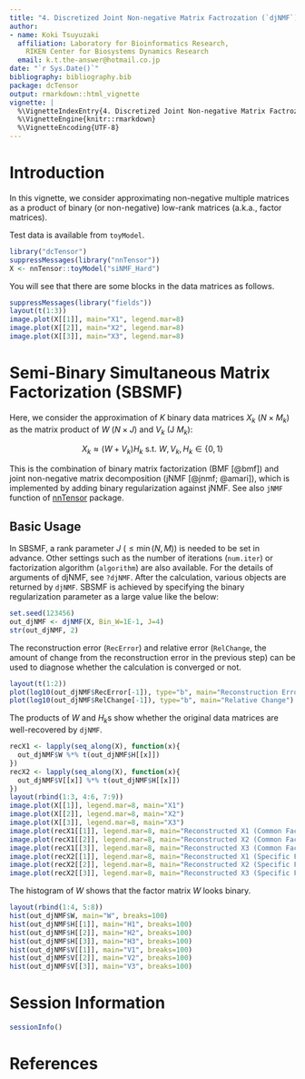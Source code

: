 ```yaml
---
title: "4. Discretized Joint Non-negative Matrix Factrozation (`djNMF`)"
author:
- name: Koki Tsuyuzaki
  affiliation: Laboratory for Bioinformatics Research,
    RIKEN Center for Biosystems Dynamics Research
  email: k.t.the-answer@hotmail.co.jp
date: "`r Sys.Date()`"
bibliography: bibliography.bib
package: dcTensor
output: rmarkdown::html_vignette
vignette: |
  %\VignetteIndexEntry{4. Discretized Joint Non-negative Matrix Factrozation (`djNMF`)}
  %\VignetteEngine{knitr::rmarkdown}
  %\VignetteEncoding{UTF-8}
---
```


# Introduction

In this vignette, we consider approximating non-negative multiple matrices as a product of binary (or non-negative) low-rank matrices (a.k.a., factor matrices).

Test data is available from `toyModel`.

```r
library("dcTensor")
suppressMessages(library("nnTensor"))
X <- nnTensor::toyModel("siNMF_Hard")
```

You will see that there are some blocks in the data matrices as follows.

```r
suppressMessages(library("fields"))
layout(t(1:3))
image.plot(X[[1]], main="X1", legend.mar=8)
image.plot(X[[2]], main="X2", legend.mar=8)
image.plot(X[[3]], main="X3", legend.mar=8)
```

# Semi-Binary Simultaneous Matrix Factorization (SBSMF)

Here, we consider the approximation of $K$ binary data matrices $X_{k}$ ($N \times M_{k}$) as the matrix product of $W$ ($N \times J$) and $V_{k}$ (J \times $M_{k}$):

$$
X_{k} \approx (W + V_{k}) H_{k} \ \mathrm{s.t.}\ W,V_{k},H_{k} \in \{0,1\}
$$

This is the combination of binary matrix factorization (BMF [@bmf]) and joint non-negative matrix decomposition (jNMF [@jnmf; @amari]), which is implemented by adding binary regularization against jNMF. See also `jNMF` function of [nnTensor](https://cran.r-project.org/package=nnTensor) package.

## Basic Usage

In SBSMF, a rank parameter $J$ ($\leq \min(N, M)$) is needed to be set in advance. Other settings such as the number of iterations (`num.iter`) or factorization algorithm (`algorithm`) are also available. For the details of arguments of djNMF, see `?djNMF`. After the calculation, various objects are returned by `djNMF`. SBSMF is achieved by specifying the binary regularization parameter as a large value like the below:

```r
set.seed(123456)
out_djNMF <- djNMF(X, Bin_W=1E-1, J=4)
str(out_djNMF, 2)
```

The reconstruction error (`RecError`) and relative error (`RelChange`, the amount of change from the reconstruction error in the previous step) can be used to diagnose whether the calculation is converged or not.

```r
layout(t(1:2))
plot(log10(out_djNMF$RecError[-1]), type="b", main="Reconstruction Error")
plot(log10(out_djNMF$RelChange[-1]), type="b", main="Relative Change")
```

The products of $W$ and $H_{k}$s show whether the original data matrices are well-recovered by `djNMF`.

```r
recX1 <- lapply(seq_along(X), function(x){
  out_djNMF$W %*% t(out_djNMF$H[[x]])
})
recX2 <- lapply(seq_along(X), function(x){
  out_djNMF$V[[x]] %*% t(out_djNMF$H[[x]])
})
layout(rbind(1:3, 4:6, 7:9))
image.plot(X[[1]], legend.mar=8, main="X1")
image.plot(X[[2]], legend.mar=8, main="X2")
image.plot(X[[3]], legend.mar=8, main="X3")
image.plot(recX1[[1]], legend.mar=8, main="Reconstructed X1 (Common Factor)")
image.plot(recX1[[2]], legend.mar=8, main="Reconstructed X2 (Common Factor)")
image.plot(recX1[[3]], legend.mar=8, main="Reconstructed X3 (Common Factor)")
image.plot(recX2[[1]], legend.mar=8, main="Reconstructed X1 (Specific Factor)")
image.plot(recX2[[2]], legend.mar=8, main="Reconstructed X2 (Specific Factor)")
image.plot(recX2[[3]], legend.mar=8, main="Reconstructed X3 (Specific Factor)")
```

The histogram of $W$ shows that the factor matrix $W$ looks binary.

```r
layout(rbind(1:4, 5:8))
hist(out_djNMF$W, main="W", breaks=100)
hist(out_djNMF$H[[1]], main="H1", breaks=100)
hist(out_djNMF$H[[2]], main="H2", breaks=100)
hist(out_djNMF$H[[3]], main="H3", breaks=100)
hist(out_djNMF$V[[1]], main="V1", breaks=100)
hist(out_djNMF$V[[2]], main="V2", breaks=100)
hist(out_djNMF$V[[3]], main="V3", breaks=100)
```

# Session Information {.unnumbered}

```r
sessionInfo()
```

# References